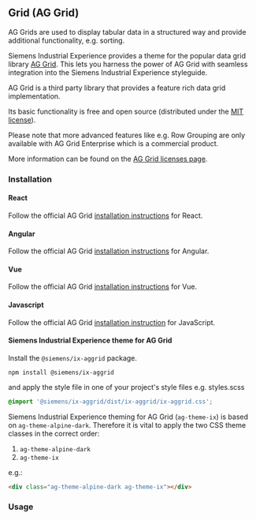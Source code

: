 
## Grid (AG Grid)

<!-- introduction start -->
AG Grids are used to display tabular data in a structured way and provide additional functionality, e.g. sorting.
<!-- introduction end -->

Siemens Industrial Experience provides a theme for the popular data grid library [AG Grid](https://www.ag-grid.com).
This lets you harness the power of AG Grid with seamless integration into the Siemens Industrial Experience styleguide.

<div className="siemens-brand-section">
AG Grid is a third party library that provides a feature rich data grid implementation.

Its basic functionality is free and open source (distributed under the [MIT license](https://www.ag-grid.com/eula/AG-Grid-Community-License.html)).

Please note that more advanced features like e.g. Row Grouping are only available with AG Grid Enterprise which is a commercial product.

More information can be found on the [AG Grid licenses page](https://www.ag-grid.com/license-pricing).

</div>

### Installation

#### React

Follow the official AG Grid [installation instructions](https://www.ag-grid.com/react-data-grid/getting-started/) for React.

#### Angular

Follow the official AG Grid [installation instructions](https://www.ag-grid.com/angular-data-grid/getting-started/) for Angular.

#### Vue

Follow the official AG Grid [installation instructions](https://www.ag-grid.com/vue-data-grid/getting-started/) for Vue.

#### Javascript

Follow the official AG Grid [installation instruction](https://www.ag-grid.com/javascript-data-grid/getting-started/) for JavaScript.

#### Siemens Industrial Experience theme for AG Grid

Install the `@siemens/ix-aggrid` package.

```shell
npm install @siemens/ix-aggrid
```

and apply the style file in one of your project's style files e.g. styles.scss

```scss
@import '@siemens/ix-aggrid/dist/ix-aggrid/ix-aggrid.css';
```

Siemens Industrial Experience theming for AG Grid (`ag-theme-ix`) is based on `ag-theme-alpine-dark`.
Therefore it is vital to apply the two CSS theme classes in the correct order:

1. `ag-theme-alpine-dark`
2. `ag-theme-ix`

e.g.:

```html
<div class="ag-theme-alpine-dark ag-theme-ix"></div>
```

### Usage

<AggridPlayground height="14rem" />
